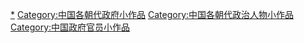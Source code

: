 [[Category:中国各朝代政府官员|*]]
[[Category:中国各朝代政府小作品|Category:中国各朝代政府小作品]]
[[Category:中国各朝代政治人物小作品|Category:中国各朝代政治人物小作品]]
[[Category:中国政府官员小作品|Category:中国政府官员小作品]]